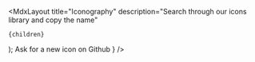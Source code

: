 
  <MdxLayout
    title="Iconography"
    description="Search through our icons library and copy the name"
  >
    {children}
  </MdxLayout>
);

<Stack rowGap={200}>
  <SearchIcons />
  <Banner
    as="a"
    href="https://github.com/wonderflow-bv/design/issues/new?assignees=equinusocio&labels=feature&template=new_icons.yml&title=New+icons+request"
    target="_blank"
    title="Didn't find the icon?"
    rel="noopener noreferrer"
    description={
      <Stack direction="row" verticalAlign="center" columnGap={8} fill={false}>
        <Text>Ask for a new icon on Github</Text>
        <Icon name="arrow-up-right" />
      </Stack>
    }
  />
</Stack>
